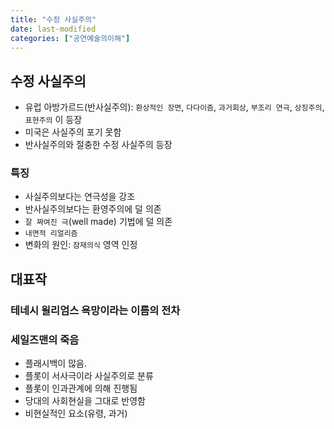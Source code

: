 ```yaml
---
title: "수정 사실주의"
date: last-modified
categories: ["공연예술의이해"]
---
```


## 수정 사실주의

- 유럽 아방가르드(반사실주의): `환상적인 장면`, `다다이즘`, `과거회상`, `부조리 연극`, `상징주의`, `표현주의` 이 등장
- 미국은 사실주의 포기 못함
- 반사실주의와 절충한 수정 사실주의 등장

### 특징

- 사실주의보다는 연극성을 강조
- 반사실주의보다는 환영주의에 덜 의존
- `잘 짜여진 극`(well made) 기법에 덜 의존
- `내면적 리얼리즘`
- 변화의 원인: `잠재의식` 영역 인정

## 대표작

### 테네시 윌리엄스 욕망이라는 이름의 전차

### 세일즈맨의 죽음

- 플래시백이 많음.
- 플롯이 서사극이라 사실주의로 분류
- 플롯이 인과관계에 의해 진행됨
- 당대의 사회현실을 그대로 반영함
- 비현실적인 요소(유령, 과거)

